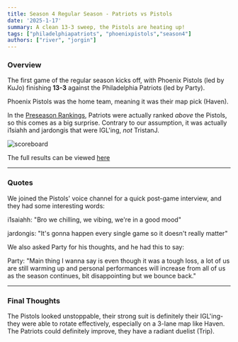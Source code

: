 ```yaml
---
title: Season 4 Regular Season - Patriots vs Pistols
date: '2025-1-17'
summary: A clean 13-3 sweep, the Pistols are heating up!
tags: ["philadelphiapatriots", "phoenixpistols","season4"]
authors: ["river", "jorgin"]
---
```

### Overview

The first game of the regular season kicks off, with Phoenix Pistols (led by KuJo) finishing **13-3** against the Philadelphia Patriots (led by Party). 

Phoenix Pistols was the home team, meaning it was their map pick (Haven).

In the [Preseason Rankings](https://playpva.online/blog/s4draft), Patriots were actually ranked *above* the Pistols, so this comes as a big surprise. Contrary to our assumption, it was actually i1siahh and jardongis that were IGL'ing, *not* TristanJ.

![scoreboard](https://media.discordapp.net/attachments/1251071339167481938/1329976203284844544/image.png?ex=678c4c5c&is=678afadc&hm=f33433a1f9c6d37e7f93ef91372b2f2d73b0236f668407557cce2fd43eab3672&=&format=webp&quality=lossless&width=1399&height=630)

The full results can be viewed [here](https://tracker.gg/valorant/profile/riot/trip%23lucki/customs)

---

### Quotes

We joined the Pistols' voice channel for a quick post-game interview, and they had some interesting words:


i1saiahh: "Bro we chilling, we vibing, we're in a good mood"

jardongis: "It's gonna happen every single game so it doesn't really matter"

We also asked Party for his thoughts, and he had this to say:

Party: "Main thing I wanna say is even though it was a tough loss, a lot of us are still warming up and personal performances will increase from all of us as the season continues, bit disappointing but we bounce back."

---

### Final Thoughts

The Pistols looked unstoppable, their strong suit is definitely their IGL'ing- they were able to rotate effectively, especially on a 3-lane map like Haven. The Patriots could definitely improve, they have a radiant duelist (Trip). 